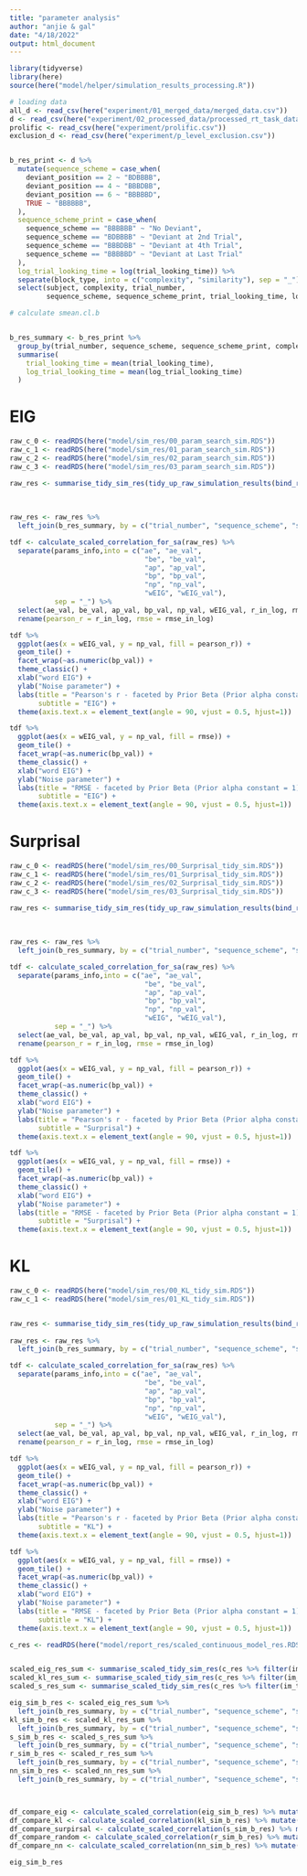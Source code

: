 ```yaml
---
title: "parameter analysis"
author: "anjie & gal"
date: "4/18/2022"
output: html_document
---
```


```r
library(tidyverse)
library(here)
source(here("model/helper/simulation_results_processing.R"))

```


```r
# loading data 
all_d <- read_csv(here("experiment/01_merged_data/merged_data.csv"))
d <- read_csv(here("experiment/02_processed_data/processed_rt_task_data.csv"))
prolific <- read_csv(here("experiment/prolific.csv"))
exclusion_d <- read_csv(here("experiment/p_level_exclusion.csv"))


b_res_print <- d %>% 
  mutate(sequence_scheme = case_when(
    deviant_position == 2 ~ "BDBBBB", 
    deviant_position == 4 ~ "BBBDBB", 
    deviant_position == 6 ~ "BBBBBD", 
    TRUE ~ "BBBBBB", 
  ), 
  sequence_scheme_print = case_when(
    sequence_scheme == "BBBBBB" ~ "No Deviant", 
    sequence_scheme == "BDBBBB" ~ "Deviant at 2nd Trial", 
    sequence_scheme == "BBBDBB" ~ "Deviant at 4th Trial", 
    sequence_scheme == "BBBBBD" ~ "Deviant at Last Trial"
  ), 
  log_trial_looking_time = log(trial_looking_time)) %>% 
  separate(block_type, into = c("complexity", "similarity"), sep = "_") %>% 
  select(subject, complexity, trial_number, 
         sequence_scheme, sequence_scheme_print, trial_looking_time, log_trial_looking_time)

# calculate smean.cl.b


b_res_summary <- b_res_print %>% 
  group_by(trial_number, sequence_scheme, sequence_scheme_print, complexity) %>%
  summarise(
    trial_looking_time = mean(trial_looking_time), 
    log_trial_looking_time = mean(log_trial_looking_time)
  ) 
```

# EIG

```r
raw_c_0 <- readRDS(here("model/sim_res/00_param_search_sim.RDS"))
raw_c_1 <- readRDS(here("model/sim_res/01_param_search_sim.RDS"))
raw_c_2 <- readRDS(here("model/sim_res/02_param_search_sim.RDS"))
raw_c_3 <- readRDS(here("model/sim_res/03_param_search_sim.RDS"))

raw_res <- summarise_tidy_sim_res(tidy_up_raw_simulation_results(bind_rows(raw_c_0, 
                                                                           raw_c_1, 
                                                                           raw_c_2, 
                                                                           raw_c_3),im_type = "eig"))
raw_res <- raw_res %>% 
  left_join(b_res_summary, by = c("trial_number", "sequence_scheme", "sequence_scheme_print", "complexity"))
```



```r
tdf <- calculate_scaled_correlation_for_sa(raw_res) %>% 
  separate(params_info,into = c("ae", "ae_val", 
                                 "be", "be_val", 
                                 "ap", "ap_val", 
                                 "bp", "bp_val", 
                                 "np", "np_val", 
                                 "wEIG", "wEIG_val"), 
           sep = "_") %>% 
  select(ae_val, be_val, ap_val, bp_val, np_val, wEIG_val, r_in_log, rmse_in_log) %>% 
  rename(pearson_r = r_in_log, rmse = rmse_in_log)

```

```r
tdf %>% 
  ggplot(aes(x = wEIG_val, y = np_val, fill = pearson_r)) + 
  geom_tile() + 
  facet_wrap(~as.numeric(bp_val)) + 
  theme_classic() + 
  xlab("word EIG") + 
  ylab("Noise parameter") + 
  labs(title = "Pearson's r - faceted by Prior Beta (Prior alpha constant = 1)", 
       subtitle = "EIG") + 
  theme(axis.text.x = element_text(angle = 90, vjust = 0.5, hjust=1))

tdf %>% 
  ggplot(aes(x = wEIG_val, y = np_val, fill = rmse)) + 
  geom_tile() + 
  facet_wrap(~as.numeric(bp_val)) + 
  theme_classic() + 
  xlab("word EIG") + 
  ylab("Noise parameter") + 
  labs(title = "RMSE - faceted by Prior Beta (Prior alpha constant = 1)", 
       subtitle = "EIG") + 
  theme(axis.text.x = element_text(angle = 90, vjust = 0.5, hjust=1))
```
# Surprisal 

```r
raw_c_0 <- readRDS(here("model/sim_res/00_Surprisal_tidy_sim.RDS"))
raw_c_1 <- readRDS(here("model/sim_res/01_Surprisal_tidy_sim.RDS"))
raw_c_2 <- readRDS(here("model/sim_res/02_Surprisal_tidy_sim.RDS"))
raw_c_3 <- readRDS(here("model/sim_res/03_Surprisal_tidy_sim.RDS"))

raw_res <- summarise_tidy_sim_res(tidy_up_raw_simulation_results(bind_rows(raw_c_0, 
                                                                           raw_c_1, 
                                                                           raw_c_2, 
                                                                           raw_c_3),im_type = "surprisal"))
raw_res <- raw_res %>% 
  left_join(b_res_summary, by = c("trial_number", "sequence_scheme", "sequence_scheme_print", "complexity"))
```



```r
tdf <- calculate_scaled_correlation_for_sa(raw_res) %>% 
  separate(params_info,into = c("ae", "ae_val", 
                                 "be", "be_val", 
                                 "ap", "ap_val", 
                                 "bp", "bp_val", 
                                 "np", "np_val", 
                                 "wEIG", "wEIG_val"), 
           sep = "_") %>% 
  select(ae_val, be_val, ap_val, bp_val, np_val, wEIG_val, r_in_log, rmse_in_log) %>% 
  rename(pearson_r = r_in_log, rmse = rmse_in_log)

```

```r
tdf %>% 
  ggplot(aes(x = wEIG_val, y = np_val, fill = pearson_r)) + 
  geom_tile() + 
  facet_wrap(~as.numeric(bp_val)) + 
  theme_classic() + 
  xlab("word EIG") + 
  ylab("Noise parameter") + 
  labs(title = "Pearson's r - faceted by Prior Beta (Prior alpha constant = 1)", 
       subtitle = "Surprisal") + 
  theme(axis.text.x = element_text(angle = 90, vjust = 0.5, hjust=1))

tdf %>% 
  ggplot(aes(x = wEIG_val, y = np_val, fill = rmse)) + 
  geom_tile() + 
  facet_wrap(~as.numeric(bp_val)) + 
  theme_classic() + 
  xlab("word EIG") + 
  ylab("Noise parameter") + 
  labs(title = "RMSE - faceted by Prior Beta (Prior alpha constant = 1)", 
       subtitle = "Surprisal") + 
  theme(axis.text.x = element_text(angle = 90, vjust = 0.5, hjust=1))
```

# KL 

```r
raw_c_0 <- readRDS(here("model/sim_res/00_KL_tidy_sim.RDS"))
raw_c_1 <- readRDS(here("model/sim_res/01_KL_tidy_sim.RDS"))


raw_res <- summarise_tidy_sim_res(tidy_up_raw_simulation_results(bind_rows(raw_c_0, 
                                                                           raw_c_1),im_type = "KL"))
raw_res <- raw_res %>% 
  left_join(b_res_summary, by = c("trial_number", "sequence_scheme", "sequence_scheme_print", "complexity"))
```



```r
tdf <- calculate_scaled_correlation_for_sa(raw_res) %>% 
  separate(params_info,into = c("ae", "ae_val", 
                                 "be", "be_val", 
                                 "ap", "ap_val", 
                                 "bp", "bp_val", 
                                 "np", "np_val", 
                                 "wEIG", "wEIG_val"), 
           sep = "_") %>% 
  select(ae_val, be_val, ap_val, bp_val, np_val, wEIG_val, r_in_log, rmse_in_log) %>% 
  rename(pearson_r = r_in_log, rmse = rmse_in_log)

```

```r
tdf %>% 
  ggplot(aes(x = wEIG_val, y = np_val, fill = pearson_r)) + 
  geom_tile() + 
  facet_wrap(~as.numeric(bp_val)) + 
  theme_classic() + 
  xlab("word EIG") + 
  ylab("Noise parameter") + 
  labs(title = "Pearson's r - faceted by Prior Beta (Prior alpha constant = 1)", 
       subtitle = "KL") + 
  theme(axis.text.x = element_text(angle = 90, vjust = 0.5, hjust=1))

tdf %>% 
  ggplot(aes(x = wEIG_val, y = np_val, fill = rmse)) + 
  geom_tile() + 
  facet_wrap(~as.numeric(bp_val)) + 
  theme_classic() + 
  xlab("word EIG") + 
  ylab("Noise parameter") + 
  labs(title = "RMSE - faceted by Prior Beta (Prior alpha constant = 1)", 
       subtitle = "KL") + 
  theme(axis.text.x = element_text(angle = 90, vjust = 0.5, hjust=1))
```





```r
c_res <- readRDS(here("model/report_res/scaled_continuous_model_res.RDS"))


scaled_eig_res_sum <- summarise_scaled_tidy_sim_res(c_res %>% filter(im_type == "EIG"))
scaled_kl_res_sum <- summarise_scaled_tidy_sim_res(c_res %>% filter(im_type == "KL"))
scaled_s_res_sum <- summarise_scaled_tidy_sim_res(c_res %>% filter(im_type == "surprisal"))

eig_sim_b_res <- scaled_eig_res_sum %>% 
  left_join(b_res_summary, by = c("trial_number", "sequence_scheme", "sequence_scheme_print", "complexity")) 
kl_sim_b_res <- scaled_kl_res_sum %>% 
  left_join(b_res_summary, by = c("trial_number", "sequence_scheme", "sequence_scheme_print", "complexity"))
s_sim_b_res <- scaled_s_res_sum %>% 
  left_join(b_res_summary, by = c("trial_number", "sequence_scheme", "sequence_scheme_print", "complexity"))
r_sim_b_res <- scaled_r_res_sum %>% 
  left_join(b_res_summary, by = c("trial_number", "sequence_scheme", "sequence_scheme_print", "complexity"))
nn_sim_b_res <- scaled_nn_res_sum %>% 
  left_join(b_res_summary, by = c("trial_number", "sequence_scheme", "sequence_scheme_print", "complexity"))



df_compare_eig <- calculate_scaled_correlation(eig_sim_b_res) %>% mutate(type = "RANCH (EIG)")
df_compare_kl <- calculate_scaled_correlation(kl_sim_b_res) %>% mutate(type = "RANCH (KL-divergence)")
df_compare_surpirsal <- calculate_scaled_correlation(s_sim_b_res) %>% mutate(type = "RANCH (Surprisal)")
df_compare_random <- calculate_scaled_correlation(r_sim_b_res) %>% mutate(type = "Baseline: No Learning")
df_compare_nn <- calculate_scaled_correlation(nn_sim_b_res) %>% mutate(type = "Baseline: No Noise")

```


```r
eig_sim_b_res
```

